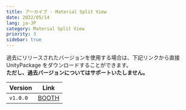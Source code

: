 ```yaml
---
title: アーカイブ - Material Split View
date: 2022/05/14
lang: ja-JP
category: Material Split View
priority: 3
sidebar: true
---
```


過去にリリースされたバージョンを使用する場合は、下記リンクから直接 UnityPackage をダウンロードすることができます。  
**ただし、過去バージョンについてはサポートいたしません。**

| Version  | Link                                                  |
| -------- | ----------------------------------------------------- |
| `v1.0.0` | [BOOTH](https://natsuneko-vrc.booth.pm/items/3867507) |
